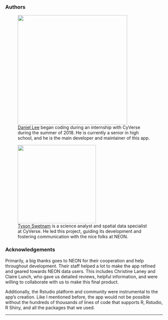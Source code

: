 ### Authors
<figure>
<img src='https://raw.githubusercontent.com/Danielslee51/Calliope-View/master/Img/Daniel.png' width='350'>
<figcaption><a href='https://danielslee51.github.io/' target='_blank'>Daniel Lee</a> began coding during an internship with CyVerse <br>
during the summer of 2018. He is currently a senior in high <br>
school, and he is the main developer and maintainer of this app.</figcaption>
</figure>

<figure>
<img src='https://avatars1.githubusercontent.com/u/11527041?s=460&v=4' width='250'>
<figcaption><a href='https://github.com/tyson-swetnam' target='_blank'>Tyson Swetnam</a> is a science analyst and spatial data specialist <br>
at CyVerse. He led this project, guiding its development and <br>
fostering communication with the nice folks at NEON.</figcaption>
</figure>

### Acknowledgements
Primarily, a big thanks goes to NEON for their cooperation and help throughout development. Their staff helped a lot to make the app refined and geared towards NEON data users. This includes Christine Laney and Claire Lunch, who gave us detailed reviews, helpful information, and were willing to collaborate with us to make this final product.

Additionally, the Rstudio platform and community were instrumental to the app's creation. Like I mentioned before, the app would not be possible without the hundreds of thousands of lines of code that supports R, Rstudio, R Shiny, and all the packages that we used.
<hr>

